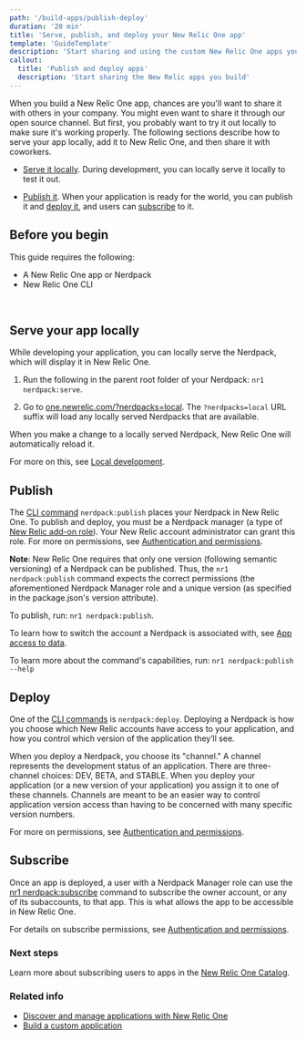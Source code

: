 ```yaml
---
path: '/build-apps/publish-deploy'
duration: '20 min'
title: 'Serve, publish, and deploy your New Relic One app'
template: 'GuideTemplate'
description: 'Start sharing and using the custom New Relic One apps you build.'
callout:
  title: 'Publish and deploy apps'
  description: 'Start sharing the New Relic apps you build'
---
```


<Intro>

When you build a New Relic One app, chances are you'll want to share it with others in your company. You might even want to share it through our open source channel. But first, you probably want to try it out locally to make sure it's working properly. The following sections describe how to serve your app locally, add it to New Relic One, and then share it with coworkers. 

-   [Serve it locally](#serve-locally). During development, you can locally serve it locally to test it out.
    
-   [Publish it](#publish-app). When your application is ready for the world, you can publish it and [deploy it](#deploy-app), and users can  [subscribe](#Subscribe) to it.


</Intro>

## Before you begin

This guide requires the following:

- A New Relic One app or Nerdpack
- New Relic One CLI 

<br/>

<Steps>

<Step>

## Serve your app locally

While developing your application, you can locally serve the Nerdpack, which will display it in New Relic One. 


1.  Run the following in the parent root folder of your Nerdpack:  `nr1 nerdpack:serve`.  
    
2.  Go to [one.newrelic.com/?nerdpacks=local](http://one.newrelic.com/?nerdpack=local). The  `?nerdpacks=local`  URL suffix will load any locally served Nerdpacks that are available.
    

When you make a change to a locally served Nerdpack, New Relic One will automatically reload it.

For more on this, see [Local development](https://developer.newrelic.com/client-side-sdk/index.html#cli/LocalDevelopment).


</Step>

<Step>

## Publish

The [CLI command](https://developer.newrelic.com/build-tools/new-relic-one-applications/cli#Commands) `nerdpack:publish` places your Nerdpack in New Relic One. To publish and deploy, you must be a Nerdpack manager (a type of [New Relic add-on role](https://docs.newrelic.com/docs/accounts/accounts/roles-permissions/add-roles-permissions)). Your New Relic account administrator can grant this role. For more on permissions, see [Authentication and permissions](https://developer.newrelic.com/build-tools/new-relic-one-applications/guide-to-authentication--data-access--and-permissions).

**Note**: New Relic One requires that only one version (following semantic versioning) of a Nerdpack can be published. Thus, the `nr1 nerdpack:publish` command expects the correct permissions (the aforementioned Nerdpack Manager role and a unique version (as specified in the package.json's version attribute).

To publish, run: `nr1 nerdpack:publish`.

To learn how to switch the account a Nerdpack is associated with, see  [App access to data](https://developer.newrelic.com/build-tools/new-relic-one-applications/guide-to-authentication--data-access--and-permissions#Appaccesstodata).

To learn more about the command's capabilities, run: `nr1 nerdpack:publish --help`

</Step>

<Step>

## Deploy

One of the [CLI commands](https://developer.newrelic.com/build-tools/new-relic-one-applications/cli#Commands) is  `nerdpack:deploy`. Deploying a Nerdpack is how you choose which New Relic accounts have access to your application, and how you control which version of the application they’ll see.

When you deploy a Nerdpack, you choose its "channel." A channel represents the development status of an application. There are three-channel choices: DEV, BETA, and STABLE. When you deploy your application (or a new version of your application) you assign it to one of these channels. Channels are meant to be an easier way to control application version access than having to be concerned with many specific version numbers.

For more on permissions, see  [Authentication and permissions](https://developer.newrelic.com/build-tools/new-relic-one-applications/guide-to-authentication--data-access--and-permissions).

</Step>

<Step>

## Subscribe

Once an app is deployed, a user with a Nerdpack Manager role can use the [nr1 nerdpack:subscribe](https://developer.newrelic.com/build-tools/new-relic-one-applications/cli#Commands) command to subscribe the owner account, or any of its subaccounts, to that app. This is what allows the app to be accessible in New Relic One.

For details on subscribe permissions, see  [Authentication and permissions](https://developer.newrelic.com/build-tools/new-relic-one-applications/guide-to-authentication--data-access--and-permissions).

</Step>

</Steps>

### Next steps

Learn more about subscribing users to apps in the [New Relic One Catalog](https://docs.newrelic.com/docs/new-relic-one/use-new-relic-one/build-new-relic-one/discover-manage-applications-new-relic-one-catalog). 


### Related info

- [Discover and manage applications with New Relic One](https://docs.newrelic.com/docs/new-relic-one/use-new-relic-one/build-new-relic-one/discover-manage-applications-new-relic-one-catalog)
- [Build a custom application](/build-apps/build-a-custom-app)
